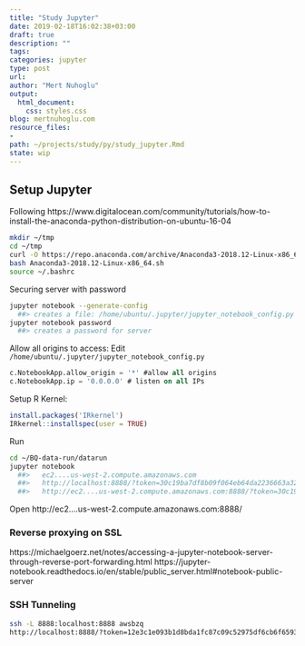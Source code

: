 ```yaml
---
title: "Study Jupyter"
date: 2019-02-18T16:02:38+03:00 
draft: true
description: ""
tags:
categories: jupyter
type: post
url:
author: "Mert Nuhoglu"
output:
  html_document:
    css: styles.css
blog: mertnuhoglu.com
resource_files:
- 
path: ~/projects/study/py/study_jupyter.Rmd
state: wip
---
```



## Setup Jupyter

Following https://www.digitalocean.com/community/tutorials/how-to-install-the-anaconda-python-distribution-on-ubuntu-16-04

``` bash
mkdir ~/tmp
cd ~/tmp
curl -O https://repo.anaconda.com/archive/Anaconda3-2018.12-Linux-x86_64.sh
bash Anaconda3-2018.12-Linux-x86_64.sh
source ~/.bashrc
``` 

Securing server with password

``` bash
jupyter notebook --generate-config
  ##> creates a file: /home/ubuntu/.jupyter/jupyter_notebook_config.py
jupyter notebook password
  ##> creates a password for server
``` 

Allow all origins to access: Edit `/home/ubuntu/.jupyter/jupyter_notebook_config.py`

``` sql
c.NotebookApp.allow_origin = '*' #allow all origins
c.NotebookApp.ip = '0.0.0.0' # listen on all IPs
``` 

Setup R Kernel:

``` R
install.packages('IRkernel')
IRkernel::installspec(user = TRUE)
``` 

Run 

``` bash
cd ~/BQ-data-run/datarun
jupyter notebook
  ##>   ec2....us-west-2.compute.amazonaws.com
  ##> 	http://localhost:8888/?token=30c19ba7df8b09f064eb64da2236663a32c5ea4547259006
  ##> 	http://ec2....us-west-2.compute.amazonaws.com:8888/?token=30c19ba7df8b09f064eb64da2236663a32c5ea4547259006
``` 

Open http://ec2....us-west-2.compute.amazonaws.com:8888/

### Reverse proxying on SSL

https://michaelgoerz.net/notes/accessing-a-jupyter-notebook-server-through-reverse-port-forwarding.html
https://jupyter-notebook.readthedocs.io/en/stable/public_server.html#notebook-public-server

### SSH Tunneling

``` bash
ssh -L 8888:localhost:8888 awsbzq
http://localhost:8888/?token=12e3c1e093b1d8bda1fc87c09c52975df6cb6f659353793c
``` 

